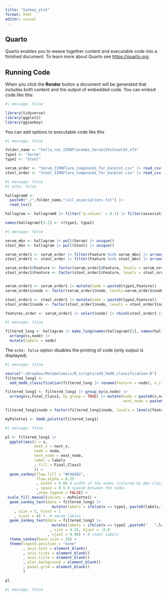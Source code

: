 ```yaml
---
title: "Sankey_plot"
format: html
editor: visual
---
```


## Quarto

Quarto enables you to weave together content and executable code into a finished document. To learn more about Quarto see <https://quarto.org>.

## Running Code

When you click the **Render** button a document will be generated that includes both content and the output of embedded code. You can embed code like this:

```r
#| message: false

library(tidyverse)
library(ggplot2)
library(ggsankey)
```

You can add options to executable code like this

```r
#| message: false

folder_name <- "halla_res_IIRNFlarembx_Serum13VsStool55_n73"
type1 <- "Serum"
type2 <- "Stool"

serum_order <- "Serum_IIRNFlare_Compounds_for_barplot.csv" |> read_csv()
stool_order <- "Stool_IIRNFlare_Compounds_for_barplot.csv" |> read_csv()
```

```r
#| message: false
#| echo: false

hallagram0 <- 
  paste0("./",folder_name,"/all_associations.txt") |> 
  read_tsv()

hallagram <- hallagram0 |> filter(`q-values` < 0.1) |> filter(association>0)

names(hallagram)[1:2] <- c(type1, type2)

```

```r
#| message: false

serum_mbx <- hallagram |> pull(Serum) |> unique()
stool_mbx <- hallagram |> pull(Stool) |> unique()

serum_order1 <- serum_order |> filter(Feature %in% serum_mbx) |> arrange(Coef)
stool_order1 <- stool_order |> filter(Feature %in% stool_mbx) |> arrange(Coef)

serum_order1$Feature <- factor(serum_order1$Feature, levels = serum_order1$Feature)
stool_order1$Feature <- factor(stool_order1$Feature, levels = stool_order1$Feature)


serum_order1 <- serum_order1 |> mutate(node = paste0(type1,Feature))
serum_order1$node <- factor(serum_order1$node, levels=serum_order1$node)

stool_order1 <- stool_order1 |> mutate(node = paste0(type2,Feature))
stool_order1$node <- factor(stool_order1$node, levels = stool_order1$node)

features_order <- serum_order1 |> select(node) |> rbind(stool_order1 |> select(node))

```

```r
#| message: false

filtered_long <- hallagram |> make_long(names(hallagram)[1], names(hallagram)[2]) |> 
  arrange(x,node) |>
  mutate(labels = node)
```

The `echo: false` option disables the printing of code (only output is displayed).

```r
#| message: false

source("~/Dropbox/Metabolomics/R_scripts/add_hmdb_classification.R")
filtered_long1 <- 
  add_hmdb_classification(filtered_long |> rename(Feature = node), n_class = 13) |> rename(node = Feature)

filtered_long1 <- filtered_long1 |> group_by(x,node) |> 
  arrange(x,Final_Class3, by_group = TRUE) |> mutate(node = paste0(x,node),
                                                     next_node = paste0(next_x,next_node))

filtered_long1$node = factor(filtered_long1$node, levels = levels(features_order$node))

myPalette1 <- hmdb_palette(filtered_long1)
```

```r
#| message: false

pl <- filtered_long1 |> 
  ggplot(aes(x = x,
             next_x = next_x, 
             node = node, 
             next_node = next_node,
             label = labels
             , fill = Final_Class3
             )) +
  geom_sankey(flow.fill = "#F4A582", 
              flow.alpha = 0.25
              , width = 0.05 # width of the nodes (colored by mbx class)
              , space = 0.5 # spaced between the nodes
              ,show.legend = FALSE) +
 scale_fill_manual(values = myPalette1) +
  geom_sankey_text(data = filtered_long1 |> 
                     mutate(labels = ifelse(x == type1, paste0(labels,"    "),""))
    , size = 5, hjust = 1
    , vjust = 0) +  # serum lables
  geom_sankey_text(data = filtered_long1 |> 
                     mutate(labels = ifelse(x == type2 ,paste0("   ",labels),""))
                    , size = 4.25, hjust = -0.0
                   , vjust = 0.09) + # stool labels
  theme_sankey(base_size = 16) + 
  theme(legend.position = "none"
        , axis.text = element_blank()
        , axis.ticks = element_blank()
        , axis.title = element_blank()
        , plot.background = element_blank()
        , panel.grid = element_blank()
        )

pl
```

```r
#| message: false


```
